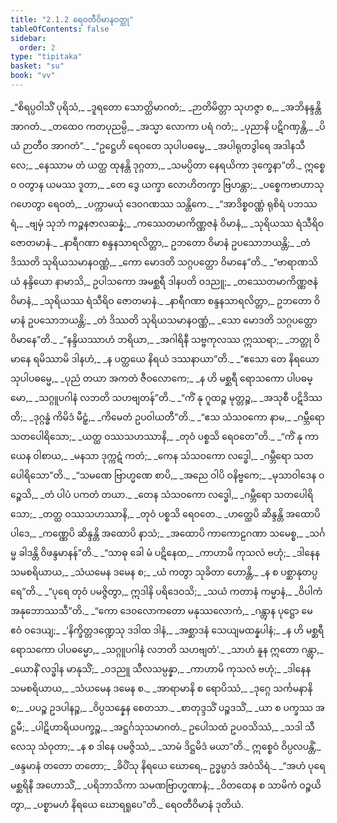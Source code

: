 ```yaml
---
title: "2.1.2 ရေဝတီဝိမာနဝတ္ထု"
tableOfContents: false
sidebar:
  order: 2
type: "tipitaka"
basket: "su"
book: "vv"
---
```



<DynamicBreadcrumb />

<Division number="861" book="vv" e="ch" v="19" p="73">

<Paragraph number="705" type="verses" book="vv">
_“စိရပ္ပဝါသိံ ပုရိသံ,_  
_ဒူရတော သောတ္ထိမာဂတံ;_  
_ဉာတိမိတ္တာ သုဟဇ္ဇာ စ,_  
_အဘိနန္ဒန္တိ အာဂတံ._  

</Paragraph>

</Division>
<Division number="862" book="vv" e="ch" v="19" p="73">

<Paragraph number="706" type="verses" book="vv">
_တထေဝ ကတပုညမ္ပိ,_  
_အသ္မာ လောကာ ပရံ ဂတံ;_  
_ပုညာနိ ပဋိဂဏှန္တိ,_  
_ပိယံ ဉာတီဝ အာဂတံ”._  

</Paragraph>

</Division>
<Division number="863" book="vv" e="ch" v="19" p="73">

<Paragraph number="707" type="verses" book="vv">
_“ဥဋ္ဌေဟိ ရေဝတေ သုပါပဓမ္မေ,_  
_အပါရုတဒွါရေ အဒါနသီလေ;_  
_နေဿာမ တံ ယတ္ထ ထုနန္တိ ဒုဂ္ဂတာ,_  
_သမပ္ပိတာ နေရယိကာ ဒုက္ခေနာ”တိ._  

</Paragraph>

</Division>
<Division number="864" book="vv" e="ch" v="19" p="74">

<Paragraph number="708" type="verses" book="vv">
ဣစ္စေဝ ဝတွာန ယမဿ ဒူတာ,_  
_တေ ဒွေ ယက္ခာ လောဟိတက္ခာ ဗြဟန္တာ;_  
_ပစ္စေကဗာဟာသု ဂဟေတွာ ရေဝတံ,_  
_ပက္ကာမယုံ ဒေဝဂဏဿ သန္တိကေ._  

</Paragraph>

</Division>
<Division number="865" book="vv" e="ch" v="19" p="74">

<Paragraph number="709" type="verses" book="vv">
_“အာဒိစ္စဝဏ္ဏံ ရုစိရံ ပဘဿရံ,_  
_ဗျမှံ သုဘံ ကဉ္စနဇာလဆန္နံ;_  
_ကဿေတမာကိဏ္ဏဇနံ ဝိမာနံ,_  
_သုရိယဿ ရံသီရိဝ ဇောတမာနံ._  

</Paragraph>

</Division>
<Division number="866" book="vv" e="ch" v="19" p="74">

<Paragraph number="710" type="verses" book="vv">
_နာရီဂဏာ စန္ဒနသာရလိတ္တာ,_  
ဥဘတော ဝိမာနံ ဥပသောဘယန္တိ;_  
_တံ ဒိဿတိ သုရိယသမာနဝဏ္ဏံ,_  
_ကော မောဒတိ သဂ္ဂပတ္တော ဝိမာနေ”တိ._  

</Paragraph>

</Division>
<Division number="867" book="vv" e="ch" v="19" p="74">

<Paragraph number="711" type="verses" book="vv">
_“ဗာရာဏသိယံ နန္ဒိယော နာမာသိ,_  
ဥပါသကော အမစ္ဆရီ ဒါနပတိ ဝဒညူ;_  
_တဿေတမာကိဏ္ဏဇနံ ဝိမာနံ,_  
_သုရိယဿ ရံသီရိဝ ဇောတမာနံ._  

</Paragraph>

</Division>
<Division number="868" book="vv" e="ch" v="19" p="74">

<Paragraph number="712" type="verses" book="vv">
_နာရီဂဏာ စန္ဒနသာရလိတ္တာ,_  
ဥဘတော ဝိမာနံ ဥပသောဘယန္တိ;_  
_တံ ဒိဿတိ သုရိယသမာနဝဏ္ဏံ,_  
_သော မောဒတိ သဂ္ဂပတ္တော ဝိမာနေ”တိ._  

</Paragraph>

</Division>
<Division number="869" book="vv" e="ch" v="19" p="74">

<Paragraph number="713" type="verses" book="vv">
_“နန္ဒိယဿာဟံ ဘရိယာ,_  
_အဂါရိနီ သဗ္ဗကုလဿ ဣဿရာ;_  
_ဘတ္တု ဝိမာနေ ရမိဿာမိ ဒါနဟံ,_  
_န ပတ္ထယေ နိရယံ ဒဿနာယာ”တိ._  

</Paragraph>

</Division>
<Division number="870" book="vv" e="ch" v="19" p="74">

<Paragraph number="714" type="verses" book="vv">
_“ဧသော တေ နိရယော သုပါပဓမ္မေ,_  
_ပုညံ တယာ အကတံ ဇီဝလောကေ;_  
_န ဟိ မစ္ဆရီ ရောသကော ပါပဓမ္မော,_  
_သဂ္ဂူပဂါနံ လဘတိ သဟဗျတန်”တိ._  

</Paragraph>

</Division>
<Division number="871" book="vv" e="ch" v="19" p="75">

<Paragraph number="715" type="verses" book="vv">
_“ကိံ နု ဂူထဉ္စ မုတ္တဉ္စ,_  
_အသုစီ ပဋိဒိဿတိ;_  
_ဒုဂ္ဂန္ဓံ ကိမိဒံ မီဠှံ,_  
_ကိမေတံ ဥပဝါယတီ”တိ._  

</Paragraph>

</Division>
<Division number="872" book="vv" e="ch" v="19" p="75">

<Paragraph number="716" type="verses" book="vv">
_“ဧသ သံသဝကော နာမ,_  
_ဂမ္ဘီရော သတပေါရိသော;_  
_ယတ္ထ ဝဿသဟဿာနိ,_  
_တုဝံ ပစ္စသိ ရေဝတေ”တိ._  

</Paragraph>

</Division>
<Division number="873" book="vv" e="ch" v="19" p="75">

<Paragraph number="717" type="verses" book="vv">
_“ကိံ နု ကာယေန ဝါစာယ,_  
_မနသာ ဒုက္ကဋံ ကတံ;_  
_ကေန သံသဝကော လဒ္ဓေါ,_  
_ဂမ္ဘီရော သတပေါရိသော”တိ._  

</Paragraph>

</Division>
<Division number="874" book="vv" e="ch" v="19" p="75">

<Paragraph number="718" type="verses" book="vv">
_“သမဏေ ဗြာဟ္မဏေ စာပိ,_  
_အညေ ဝါပိ ဝနိဗ္ဗကေ;_  
_မုသာဝါဒေန ဝဉ္စေသိ,_  
_တံ ပါပံ ပကတံ တယာ._  

</Paragraph>

</Division>
<Division number="875" book="vv" e="ch" v="19" p="75">

<Paragraph number="719" type="verses" book="vv">
_တေန သံသဝကော လဒ္ဓေါ,_  
_ဂမ္ဘီရော သတပေါရိသော;_  
_တတ္ထ ဝဿသဟဿာနိ,_  
_တုဝံ ပစ္စသိ ရေဝတေ._  

</Paragraph>

</Division>
<Division number="876" book="vv" e="ch" v="19" p="75">

<Paragraph number="720" type="verses" book="vv">
_ဟတ္ထေပိ ဆိန္ဒန္တိ အထောပိ ပါဒေ,_  
_ကဏ္ဏေပိ ဆိန္ဒန္တိ အထောပိ နာသံ;_  
_အထောပိ ကာကောဠဂဏာ သမေစ္စ,_  
_သင်္ဂမ္မ ခါဒန္တိ ဝိဖန္ဒမာနန်”တိ._  

</Paragraph>

</Division>
<Division number="877" book="vv" e="ch" v="19" p="75">

<Paragraph number="721" type="verses" book="vv">
_“သာဓု ခေါ မံ ပဋိနေထ,_  
_ကာဟာမိ ကုသလံ ဗဟုံ;_  
_ဒါနေန သမစရိယာယ,_  
_သံယမေန ဒမေန စ;_  
_ယံ ကတွာ သုခိတာ ဟောန္တိ,_  
_န စ ပစ္ဆာနုတပ္ပရေ”တိ._  

</Paragraph>

</Division>
<Division number="878" book="vv" e="ch" v="19" p="75">

<Paragraph number="722" type="verses" book="vv">
_“ပုရေ တုဝံ ပမဇ္ဇိတွာ,_  
ဣဒါနိ ပရိဒေဝသိ;_  
_သယံ ကတာနံ ကမ္မာနံ,_  
_ဝိပါကံ အနုဘောဿသီ”တိ._  

</Paragraph>

</Division>
<Division number="879" book="vv" e="ch" v="19" p="75">

<Paragraph number="723" type="verses" book="vv">
_“ကော ဒေဝလောကတော မနုဿလောကံ,_  
_ဂန္တွာန ပုဋ္ဌော မေ ဧဝံ ဝဒေယျ;_  
_‘နိက္ခိတ္တဒဏ္ဍေသု ဒဒါထ ဒါနံ,_  
_အစ္ဆာဒနံ သေယျမထန္နပါနံ;_  
_န ဟိ မစ္ဆရီ ရောသကော ပါပဓမ္မော,_  
_သဂ္ဂူပဂါနံ လဘတိ သဟဗျတံ’._  

</Paragraph>

</Division>
<Division number="880" book="vv" e="ch" v="19" p="75">

<Paragraph number="724" type="verses" book="vv">
_သာဟံ နူန ဣတော ဂန္တွာ,_  
_ယောနိံ လဒ္ဓါန မာနုသိံ;_  
_ဝဒညူ သီလသမ္ပန္နာ,_  
_ကာဟာမိ ကုသလံ ဗဟုံ;_  
_ဒါနေန သမစရိယာယ,_  
_သံယမေန ဒမေန စ._  

</Paragraph>

</Division>
<Division number="881" book="vv" e="ch" v="19" p="76">

<Paragraph number="725" type="verses" book="vv">
_အာရာမာနိ စ ရောပိဿံ,_  
_ဒုဂ္ဂေ သင်္ကမနာနိ စ;_  
_ပပဉ္စ ဥဒပါနဉ္စ,_  
_ဝိပ္ပသန္နေန စေတသာ._  

</Paragraph>

</Division>
<Division number="882" book="vv" e="ch" v="19" p="76">

<Paragraph number="726" type="verses" book="vv">
_စာတုဒ္ဒသိံ ပဉ္စဒသိံ,_  
_ယာ စ ပက္ခဿ အဋ္ဌမီ;_  
_ပါဋိဟာရိယပက္ခဉ္စ,_  
_အဋ္ဌင်္ဂသုသမာဂတံ._  

</Paragraph>

</Division>
<Division number="883" book="vv" e="ch" v="19" p="76">

<Paragraph number="727" type="verses" book="vv">
ဥပေါသထံ ဥပဝသိဿံ,_  
_သဒါ သီလေသု သံဝုတာ;_  
_န စ ဒါနေ ပမဇ္ဇိဿံ,_  
_သာမံ ဒိဋ္ဌမိဒံ မယာ”တိ._  

</Paragraph>

</Division>
<Division number="884" book="vv" e="ch" v="19" p="76">

<Paragraph number="728" book="vv">
ဣစ္စေဝံ ဝိပ္ပလပန္တိံ,_  
_ဖန္ဒမာနံ တတော တတော;_  
_ခိပိံသု နိရယေ ဃောရေ,_  
ဥဒ္ဓမ္ပာဒံ အဝံသိရံ._  

</Paragraph>

</Division>
<Division number="885" book="vv" e="ch" v="19" p="76">

<Paragraph number="729" type="verses" book="vv">
_“အဟံ ပုရေ မစ္ဆရိနီ အဟောသိံ,_  
_ပရိဘာသိကာ သမဏဗြာဟ္မဏာနံ;_  
_ဝိတထေန စ သာမိကံ ဝဉ္စယိတွာ,_  
_ပစ္စာမဟံ နိရယေ ဃောရရူပေ”တိ._  


</Paragraph>
</Division>

<Paragraph number="730" type="center" book="vv">
ရေဝတီဝိမာနံ ဒုတိယံ.
</Paragraph>